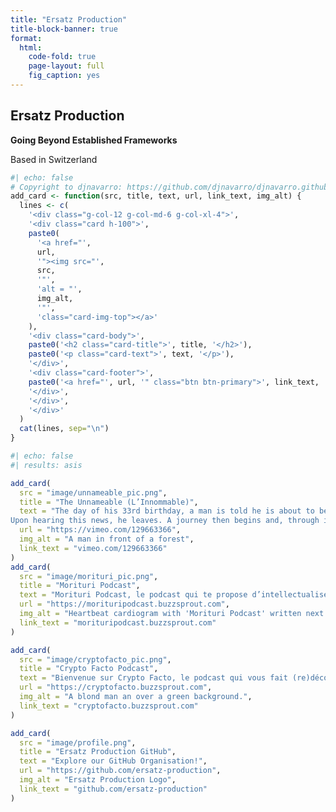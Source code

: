 ```yaml
---
title: "Ersatz Production"
title-block-banner: true
format: 
  html:
    code-fold: true
    page-layout: full
    fig_caption: yes
---
```


<style>

#title-block-header {
  margin-block-end: 1rem;
  position: relative;
  margin-top: -1px;
  height: 75px;
}

.quarto-title-banner {
  margin-block-end: 1rem;
  position: relative;
  margin-top: -30px;
  height: 85%;
}
</style>

::: banner
<!-- ![](image/profile.png){.circular width="250px" fig-align="center" alt="Logo of Ersatz Production."} -->

::: centered
# Ersatz Production

**Going Beyond Established Frameworks**

Based in Switzerland
:::
:::

```r
#| echo: false
# Copyright to djnavarro: https://github.com/djnavarro/djnavarro.github.io/blob/main/index.qmd
add_card <- function(src, title, text, url, link_text, img_alt) {
  lines <- c(
    '<div class="g-col-12 g-col-md-6 g-col-xl-4">',
    '<div class="card h-100">',
    paste0(
      '<a href="', 
      url, 
      '"><img src="', 
      src, 
      '"',
      'alt = "',
      img_alt,
      '"',
      'class="card-img-top"></a>'
    ),
    '<div class="card-body">',
    paste0('<h2 class="card-title">', title, '</h2>'),
    paste0('<p class="card-text">', text, '</p>'),
    '</div>',
    '<div class="card-footer">',
    paste0('<a href="', url, '" class="btn btn-primary">', link_text, '</a>'),
    '</div>',
    '</div>',
    '</div>'
  )
  cat(lines, sep="\n")
}
```

::: grid
```r
#| echo: false
#| results: asis

add_card(
  src = "image/unnameable_pic.png",
  title = "The Unnameable (L’Innommable)", 
  text = "The day of his 33rd birthday, a man is told he is about to be a father.
Upon hearing this news, he leaves. A journey then begins and, through improbable encounters and situations, he will learn about his surroundings and about himself.",
  url = "https://vimeo.com/129663366",
  img_alt = "A man in front of a forest",
  link_text = "vimeo.com/129663366"
)
add_card(
  src = "image/morituri_pic.png",
  title = "Morituri Podcast", 
  text = "Morituri Podcast, le podcast qui te propose d’intellectualiser ce qui ne devrait jamais l’être en partant des morts les plus insolites de l'histoire.",
  url = "https://morituripodcast.buzzsprout.com",
  img_alt = "Heartbeat cardiogram with 'Morituri Podcast' written next to it",
  link_text = "morituripodcast.buzzsprout.com"
)

add_card(
  src = "image/cryptofacto_pic.png",
  title = "Crypto Facto Podcast", 
  text = "Bienvenue sur Crypto Facto, le podcast qui vous fait (re)découvrir les protocoles blockchains et les crypto-monnaies. Je partage ce que je comprends et ce que je fais pour que ce soit aussi utile au plus grand nombre. Au programme, des petits épisodes pour poser quelques bases, des dossiers complets sur des protocoles et des entretiens de partage d'expérience. Merci d'être passé par là et bonne écoute.",
  url = "https://cryptofacto.buzzsprout.com",
  img_alt = "A blond man an over a green background.",
  link_text = "cryptofacto.buzzsprout.com"
)

add_card(
  src = "image/profile.png",
  title = "Ersatz Production GitHub", 
  text = "Explore our GitHub Organisation!",
  url = "https://github.com/ersatz-production",
  img_alt = "Ersatz Production Logo",
  link_text = "github.com/ersatz-production"
)
```
:::



<!-- verification -->

<a rel="me" style="display:none" href="https://github.com/ersatz-production">Hidden link used to verify my account on GitHub</a>